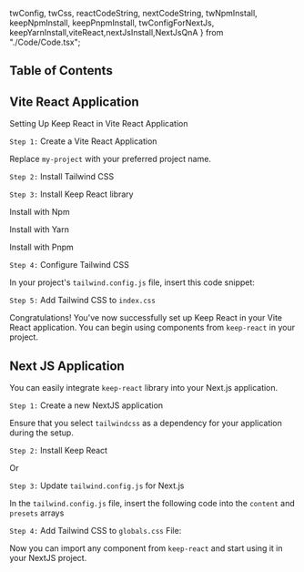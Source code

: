   twConfig,
  twCss,
  reactCodeString,
  nextCodeString,
  twNpmInstall,
  keepNpmInstall,
  keepPnpmInstall,
  twConfigForNextJs,
  keepYarnInstall,viteReact,nextJsInstall,NextJsQnA
} from "./Code/Code.tsx";

## Table of Contents

## Vite React Application

Setting Up Keep React in Vite React Application

`Step 1:` Create a Vite React Application

<CopyCode code={viteReact} />

Replace `my-project` with your preferred project name.



`Step 2:` Install Tailwind CSS

<CopyCode code={twNpmInstall} />

`Step 3:` Install Keep React library

Install with Npm
<CopyCode code={keepNpmInstall} />

Install with Yarn

<CopyCode code={keepYarnInstall} />

Install with Pnpm

<CopyCode code={keepPnpmInstall} />

`Step 4:` Configure Tailwind CSS

In your project's `tailwind.config.js` file, insert this code snippet:

<CopyCode code={twConfig} />

`Step 5:` Add Tailwind CSS to `index.css`

<CopyCode code={twCss} />

Congratulations! You've now successfully set up Keep React in your Vite React application. You can begin using components from `keep-react` in your project.

<CopyCode code={reactCodeString} />

## Next JS Application

You can easily integrate `keep-react` library into your Next.js application.

`Step 1:` Create a new NextJS application

<CopyCode code={nextJsInstall} />

Ensure that you select `tailwindcss` as a dependency for your application during the setup.

<NextJsQnA/>

`Step 2:` Install Keep React

<CopyCode code={keepNpmInstall} />

Or

<CopyCode code={keepYarnInstall} />

`Step 3:` Update `tailwind.config.js` for Next.js

In the `tailwind.config.js` file, insert the following code into the `content` and `presets` arrays

<CopyCode code={twConfigForNextJs} />

`Step 4:` Add Tailwind CSS to `globals.css` File:

<CopyCode code={twCss} />

Now you can import any component from `keep-react` and start using it in your NextJS project.

<CopyCode code={nextCodeString} />
